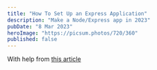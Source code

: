 ```yaml
---
title: "How To Set Up an Express Application"
description: "Make a Node/Express app in 2023"
pubDate: "8 Mar 2023"
heroImage: "https://picsum.photos/720/360"
published: false
---
```


With help from [this article](https://trungtran.io/2020/12/07/set-up-an-expressjs-application-with-typescript-eslint-prettier/)
